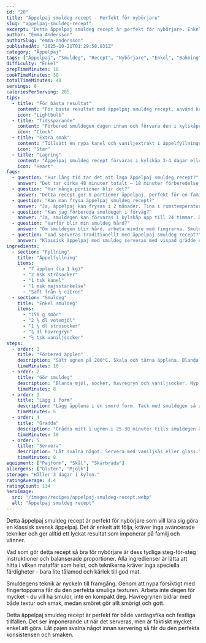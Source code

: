 ```yaml
---
id: "28"
title: "Äppelpaj smuldeg recept - Perfekt för nybörjare"
slug: "appelpaj-smuldeg-recept"
excerpt: "Detta äppelpaj smuldeg recept är perfekt för nybörjare. Enkelt att följa och alltid lyckat resultat."
author: "Emma Andersson"
authorSlug: "emma-andersson"
publishedAt: "2025-10-21T01:29:58.931Z"
category: "Äppelpaj"
tags: ["Äppelpaj", "Smuldeg", "Recept", "Nybörjare", "Enkel", "Bakning"]
difficulty: "Enkel"
prepTimeMinutes: 18
cookTimeMinutes: 30
totalTimeMinutes: 48
servings: 8
caloriesPerServing: 285
tips:
  - title: "För bästa resultat"
    content: "För bästa resultat med äppelpaj smuldeg recept, använd kallt smör och arbeta snabbt med fingrarna. Detta ger en perfekt smuldeg som blir krispig och underbar som hela familjen älskar."
    icon: "Lightbulb"
  - title: "Tidssparande"
    content: "Förbered smuldegen dagen innan och förvara den i kylskåpet. Då går bakningen snabbt och enkelt när det är dags att grädda pajen och ge familjen en underbar fika."
    icon: "Clock"
  - title: "Extra smak"
    content: "Tillsätt en nypa kanel och vaniljextrakt i äppelfyllningen för mer aromatisk äppelpaj som smakar som mormor gjorde. Servera med vispad grädde eller vaniljsås för en lyxig touch."
    icon: "Star"
  - title: "Lagring"
    content: "Äppelpaj smuldeg recept förvaras i kylskåp 3-4 dagar eller frysas i 2 månader. Tina i rumstemperatur och värm i ugn för att återfå den perfekta konsistensen."
    icon: "Heart"
faqs:
  - question: "Hur lång tid tar det att laga äppelpaj smuldeg recept?"
    answer: "Det tar cirka 48 minuter totalt – 18 minuter förberedelse och 30 minuter bakning. Perfekt för nybörjare och en enkel svensk fika som hela familjen älskar!"
  - question: "Hur många portioner blir det?"
    answer: "Detta recept ger 8 portioner äppelpaj, perfekt för en familj eller när du har gäster över. Servera med vispad grädde för en lyxig touch."
  - question: "Kan man frysa äppelpaj smuldeg recept?"
    answer: "Ja, äppelpaj kan frysas i 2 månader. Tina i rumstemperatur och värm i ugn för att återfå den perfekta konsistensen och den underbara smaken."
  - question: "Kan jag förbereda smuldegen i förväg?"
    answer: "Ja, smuldegen kan förvaras i kylskåp upp till 24 timmar. Då går bakningen snabbt och enkelt när det är dags att grädda pajen."
  - question: "Varför blir min smuldeg hård?"
    answer: "Om smuldegen blir hård, arbeta mindre med fingrarna. Smuldegen ska vara kornig, inte smetig, för att få den perfekta konsistensen."
  - question: "Vad serveras traditionellt med äppelpaj smuldeg recept?"
    answer: "Klassisk äppelpaj med smuldeg serveras med vispad grädde eller vaniljsås. En enkel svensk favorit som alla älskar och som ger familjen en underbar fikastund!"
ingredients:
  - section: "Fyllning"
    title: "Äppelfyllning"
    items:
      - "7 äpplen (ca 1 kg)"
      - "2 msk strösocker"
      - "1 tsk kanel"
      - "1 msk majsstärkelse"
      - "Saft från ½ citron"
  - section: "Smuldeg"
    title: "Enkel smuldeg"
    items:
      - "150 g smör"
      - "2 ½ dl vetemjöl"
      - "1 ½ dl strösocker"
      - "¾ dl havregryn"
      - "½ tsk vaniljsocker"
steps:
  - order: 1
    title: "Förbered äpplen"
    description: "Sätt ugnen på 200°C. Skala och tärna äpplena. Blanda med socker, kanel, majsstärkelse och citronsaft."
    timeMinutes: 10
  - order: 2
    title: "Gör smuldeg"
    description: "Blanda mjöl, socker, havregryn och vaniljsocker. Nyp i smöret försiktigt tills det blir smuligt."
    timeMinutes: 8
  - order: 3
    title: "Lägg i form"
    description: "Lägg äpplena i en smord form. Täck med smuldegen så att allt är täckt."
    timeMinutes: 5
  - order: 4
    title: "Grädda"
    description: "Grädda mitt i ugnen i 25-30 minuter tills smuldegen är gyllenbrun."
    timeMinutes: 30
  - order: 5
    title: "Servera"
    description: "Låt svalna något. Servera med vaniljsås eller glass."
    timeMinutes: 8
equipment: ["Pajform", "Skål", "Skärbräda"]
allergens: ["Gluten", "Mjölk"]
storage: "Håller 3 dagar i kylen."
ratingAverage: 4.4
ratingCount: 134
heroImage:
  src: "/images/recipes/appelpaj-smuldeg-recept.webp"
  alt: "Äppelpaj smuldeg recept"
---
```


Detta äppelpaj smuldeg recept är perfekt för nybörjare som vill lära sig göra en klassisk svensk äppelpaj. Det är enkelt att följa, kräver inga avancerade tekniker och ger alltid ett lyckat resultat som imponerar på familj och vänner.

Vad som gör detta recept så bra för nybörjare är dess tydliga steg-för-steg instruktioner och balanserade proportioner. Alla ingredienser är lätta att hitta i vilken mataffär som helst, och teknikerna kräver inga speciella färdigheter - bara lite tålamod och kärlek till god mat.

Smuldegens teknik är nyckeln till framgång. Genom att nypa försiktigt med fingertopparna får du den perfekta smuliga texturen. Arbeta inte degen för mycket - du vill ha smulor, inte en kompakt deg. Havregrynen bidrar med både textur och smak, medan smöret gör allt smörigt och gott.

Detta äppelpaj smuldeg recept är perfekt för både vardagsfika och festliga tillfällen. Det ser imponerande ut när det serveras, men är faktiskt mycket enkel att göra. Låt pajen svalna något innan servering så får du den perfekta konsistensen och smaken.
